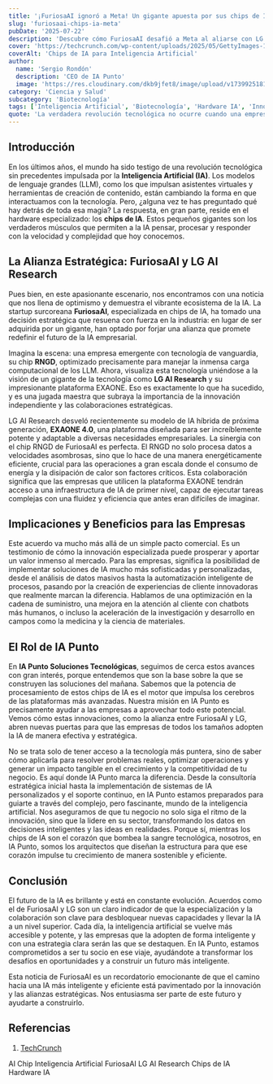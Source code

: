 ```yaml
---
title: '¡FuriosaAI ignoró a Meta! Un gigante apuesta por sus chips de IA.'
slug: 'furiosaai-chips-ia-meta'
pubDate: '2025-07-22'
description: 'Descubre cómo FuriosaAI desafió a Meta al aliarse con LG AI Research, impulsando el futuro de los chips de IA y la IA empresarial con el chip RNGD y la plataforma EXAONE 4.0.'
cover: 'https://techcrunch.com/wp-content/uploads/2025/05/GettyImages-1366897838.jpg'
coverAlt: 'Chips de IA para Inteligencia Artificial'
author:
  name: 'Sergio Rondón'
  description: 'CEO de IA Punto'
  image: 'https://res.cloudinary.com/dkb9jfet8/image/upload/v1739925181/sergio_gdcaeh.png'
category: 'Ciencia y Salud'
subcategory: 'Biotecnología'
tags: ['Inteligencia Artificial', 'Biotecnología', 'Hardware IA', 'Innovación']
quote: 'La verdadera revolución tecnológica no ocurre cuando una empresa domina el mercado, sino cuando la innovación se atreve a desafiar a los gigantes y redefine el futuro.'
---
```


<h2 id="introduccion">Introducción</h2>

En los últimos años, el mundo ha sido testigo de una revolución tecnológica sin precedentes impulsada por la <strong>Inteligencia Artificial (IA)</strong>. Los modelos de lenguaje grandes (LLM), como los que impulsan asistentes virtuales y herramientas de creación de contenido, están cambiando la forma en que interactuamos con la tecnología. Pero, ¿alguna vez te has preguntado qué hay detrás de toda esa magia? La respuesta, en gran parte, reside en el hardware especializado: los <strong>chips de IA</strong>. Estos pequeños gigantes son los verdaderos músculos que permiten a la IA pensar, procesar y responder con la velocidad y complejidad que hoy conocemos.

<h2 id="la-alianza-estrategica-furiosaai-y-lg-ai-research">La Alianza Estratégica: FuriosaAI y LG AI Research</h2>

Pues bien, en este apasionante escenario, nos encontramos con una noticia que nos llena de optimismo y demuestra el vibrante ecosistema de la IA. La startup surcoreana <strong>FuriosaAI</strong>, especializada en chips de IA, ha tomado una decisión estratégica que resuena con fuerza en la industria: en lugar de ser adquirida por un gigante, han optado por forjar una alianza que promete redefinir el futuro de la IA empresarial.

Imagina la escena: una empresa emergente con tecnología de vanguardia, su chip <strong>RNGD</strong>, optimizado precisamente para manejar la inmensa carga computacional de los LLM. Ahora, visualiza esta tecnología uniéndose a la visión de un gigante de la tecnología como <strong>LG AI Research</strong> y su impresionante plataforma EXAONE. Eso es exactamente lo que ha sucedido, y es una jugada maestra que subraya la importancia de la innovación independiente y las colaboraciones estratégicas.

LG AI Research desveló recientemente su modelo de IA híbrida de próxima generación, <strong>EXAONE 4.0</strong>, una plataforma diseñada para ser increíblemente potente y adaptable a diversas necesidades empresariales. La sinergia con el chip RNGD de FuriosaAI es perfecta. El RNGD no solo procesa datos a velocidades asombrosas, sino que lo hace de una manera energéticamente eficiente, crucial para las operaciones a gran escala donde el consumo de energía y la disipación de calor son factores críticos. Esta colaboración significa que las empresas que utilicen la plataforma EXAONE tendrán acceso a una infraestructura de IA de primer nivel, capaz de ejecutar tareas complejas con una fluidez y eficiencia que antes eran difíciles de imaginar.

<h2 id="implicaciones-y-beneficios-para-las-empresas">Implicaciones y Beneficios para las Empresas</h2>

Este acuerdo va mucho más allá de un simple pacto comercial. Es un testimonio de cómo la innovación especializada puede prosperar y aportar un valor inmenso al mercado. Para las empresas, significa la posibilidad de implementar soluciones de IA mucho más sofisticadas y personalizadas, desde el análisis de datos masivos hasta la automatización inteligente de procesos, pasando por la creación de experiencias de cliente innovadoras que realmente marcan la diferencia. Hablamos de una optimización en la cadena de suministro, una mejora en la atención al cliente con chatbots más humanos, o incluso la aceleración de la investigación y desarrollo en campos como la medicina y la ciencia de materiales.

<h2 id="el-rol-de-ia-punto">El Rol de IA Punto</h2>

En <strong>IA Punto Soluciones Tecnológicas</strong>, seguimos de cerca estos avances con gran interés, porque entendemos que son la base sobre la que se construyen las soluciones del mañana. Sabemos que la potencia de procesamiento de estos chips de IA es el motor que impulsa los cerebros de las plataformas más avanzadas. Nuestra misión en IA Punto es precisamente ayudar a las empresas a aprovechar todo este potencial. Vemos cómo estas innovaciones, como la alianza entre FuriosaAI y LG, abren nuevas puertas para que las empresas de todos los tamaños adopten la IA de manera efectiva y estratégica.

No se trata solo de tener acceso a la tecnología más puntera, sino de saber cómo aplicarla para resolver problemas reales, optimizar operaciones y generar un impacto tangible en el crecimiento y la competitividad de tu negocio. Es aquí donde IA Punto marca la diferencia. Desde la consultoría estratégica inicial hasta la implementación de sistemas de IA personalizados y el soporte continuo, en IA Punto estamos preparados para guiarte a través del complejo, pero fascinante, mundo de la inteligencia artificial. Nos aseguramos de que tu negocio no solo siga el ritmo de la innovación, sino que la lidere en su sector, transformando los datos en decisiones inteligentes y las ideas en realidades. Porque sí, mientras los chips de IA son el corazón que bombea la sangre tecnológica, nosotros, en IA Punto, somos los arquitectos que diseñan la estructura para que ese corazón impulse tu crecimiento de manera sostenible y eficiente.

<h2 id="conclusion">Conclusión</h2>

El futuro de la IA es brillante y está en constante evolución. Acuerdos como el de FuriosaAI y LG son un claro indicador de que la especialización y la colaboración son clave para desbloquear nuevas capacidades y llevar la IA a un nivel superior. Cada día, la inteligencia artificial se vuelve más accesible y potente, y las empresas que la adopten de forma inteligente y con una estrategia clara serán las que se destaquen. En IA Punto, estamos comprometidos a ser tu socio en ese viaje, ayudándote a transformar los desafíos en oportunidades y a construir un futuro más inteligente.

Esta noticia de FuriosaAI es un recordatorio emocionante de que el camino hacia una IA más inteligente y eficiente está pavimentado por la innovación y las alianzas estratégicas. Nos entusiasma ser parte de este futuro y ayudarte a construirlo.

<h2 id="referencias">Referencias</h2>

1. <a href="https://techcrunch.com/" target="_blank" rel="noopener noreferrer">TechCrunch</a>

<div class="flex flex-wrap gap-2 mt-8">
  <span class="inline-block px-3 py-1 bg-primary-100 text-primary-700 text-xs font-semibold rounded-full shadow-sm">AI Chip</span>
  <span class="inline-block px-3 py-1 bg-primary-100 text-primary-700 text-xs font-semibold rounded-full shadow-sm">Inteligencia Artificial</span>
  <span class="inline-block px-3 py-1 bg-primary-100 text-primary-700 text-xs font-semibold rounded-full shadow-sm">FuriosaAI</span>
  <span class="inline-block px-3 py-1 bg-primary-100 text-primary-700 text-xs font-semibold rounded-full shadow-sm">LG AI Research</span>
  <span class="inline-block px-3 py-1 bg-primary-100 text-primary-700 text-xs font-semibold rounded-full shadow-sm">Chips de IA</span>
  <span class="inline-block px-3 py-1 bg-primary-100 text-primary-700 text-xs font-semibold rounded-full shadow-sm">Hardware IA</span>
</div>
